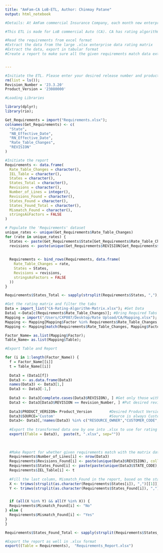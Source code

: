 ---
title: "AmFam-CA LoB-ETL, Author: Chinmay Patane"
output: html_notebook

#Details: At AmFam commercial Insurance Company, each month new enterprise rates need to be uploaded for every LoB (Commericial Auto, Worker's Compensation, Business Owners, Commercial Property, General Liability etc.) so that competitive market rate insurance premium can be offered to the customers. 

#This ETL is made for LoB commercial Auto (CA). CA has rating algorithm which has data in hundreds of tabs for different factors (like BaseRate,Primaryt, Secondary etc). This ETL is made with a purpose of: 

#Read the requirements from excel format
#Extract the data from the large .xlsx enterprise data rating matrix
#Extract the data, export in tabular format 
#Create a report to make sure all the given requirements match data extracted and ready to be used in rating


---

```{r}

#Initiate the ETL. Please enter your desired release number and product version
rm(list = ls());
Revision_Number = '23.3.20'
Product_Version = '23080000'

```


```{r}
#Loading Libraries

library(dplyr);
library(rio);

```

```{r}
Get_Requirements = import("Requirements.xlsx");
colnames(Get_Requirements) <- c(
  "State",
  "NB_Effective_Date",
  "RN_Effective_Date",
  "Rate_Table_Changes",
  "REVISION"
)

#Initiate the report
Requirements <- data.frame(
  Rate_Table_Changes = character(),
  IEL_Table = character(),
  States = character(),
  States_Total = character(),
  Revisions = character(),
  Number_of_Lines = integer(),
  Revisions_Found = character(),
  States_Found = character(),
  States_Found_Total = character(),
  Mismatch_Found = character(),
  stringsAsFactors = FALSE
)

# Populate the 'Requirements' dataset
unique_rates <- unique(Get_Requirements$Rate_Table_Changes)
for (rate in unique_rates) {
  States <- paste(Get_Requirements$State[Get_Requirements$Rate_Table_Changes == rate], "(", format(Get_Requirements$NB_Effective_Date[Get_Requirements$Rate_Table_Changes == rate], "%m/%d/%Y"), ")", sep = " ", collapse = ", ")
  revisions <- paste(unique(Get_Requirements$REVISION[Get_Requirements$Rate_Table_Changes == rate]), collapse = ", ")
  
  
  Requirements <- bind_rows(Requirements, data.frame(
    Rate_Table_Changes = rate,
    States = States,
    Revisions = revisions,
    stringsAsFactors = FALSE
  ))
}

Requirements$States_Total <- sapply(strsplit(Requirements$States, ","), function(x) length(unique(trimws(x))))

```

```{r}
#Get the rating matrix and filter the tabs
Data = import_list("CA-Rating-Algorithm-Matrix.xlsx"); #Get Data
Data1 <-Data[c(Requirements$Rate_Table_Changes)]; #Bring Required Tabs Out
Mapping = import("/Users/CXP087/Desktop/Rate Upload/CA/Mapping.xlsx"); #Get mapping of factors vs tables
Mapping <- Mapping[Mapping$Factor %in% Requirements$Rate_Table_Changes, ];
Mapping <- Mapping[match(Requirements$Rate_Table_Changes, Mapping$Factor), ] #Re-order to match the datasets

```

```{r}
Factor_Name= as.list(Mapping$Factor);
Table_Name= as.list(Mapping$Table);

#Export Table and Report 

for (i in 1:length(Factor_Name)) {
  f = Factor_Name[[i]]
  t = Table_Name[[i]]
  
  Data3 = (Data1[f])
  Data3 <- as.data.frame(Data3)
  names(Data3) <- Data3[1,]
  Data3 <- Data3[-1,]
  
  Data3 <- Data3[complete.cases(Data3$REVISION), ] #Get only those with revision number mentioned
  Data3 <- Data3[Data3$REVISION == Revision_Number, ] #Put desired revision number for this release
  
  Data3$PRODUCT_VERSION= Product_Version        #Desired Product Version
  Data3$SOURCE='Custom'                         #Source is always Custom
  Data3<- Data3[,!names(Data3) %in% c("RESOURCE_OWNER","CUSTOMER_CODE","RELEASE_NUMBER","GID")]
  
  #Export the transformed data one by one into .xlsx to use for rating
  export((Table = Data3),  paste(t, ".xlsx", sep=""))
  
 
  
  #Make Report for whether given requirements match with the matrix data
  Requirements$Number_of_Lines[i] <- nrow(Data3)
  Requirements$Revisions_Found[i] <- paste(unique(Data3$REVISION), collapse = ", ")
  Requirements$States_Found[i] <- paste(paste(unique(Data3$STATE_CODE), ' ( ', unique(Data3$EFFECTIVE_DATE) , ' )', sep = ''), collapse = ", ")
  Requirements$IEL_Table[i] <- t
  
  #Fill the last column, Mismatch_Found in the report, based on the states mentioned in the requirements vs states found in the rating matrix, mentioned in the States_Found
  X <- trimws(strsplit(as.character(Requirements$States[i]), ",")[[1]])
  Y <- trimws(strsplit(as.character(Requirements$States_Found[i]), ",")[[1]])


  if (all(X %in% Y) && all(Y %in% X)) {
  Requirements$Mismatch_Found[i] <- "No"
} else {
  Requirements$Mismatch_Found[i] <- "Yes"
}
}

Requirements$States_Found_Total <- sapply(strsplit(Requirements$States_Found, ","), function(x) length(unique(trimws(x))))

#Export the report as well in .xlsx format
export((Table = Requirements),  "Requirements_Report.xlsx")


```






